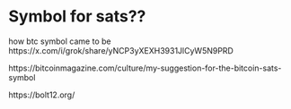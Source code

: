 # Symbol for sats??

how btc symbol came to be https://x.com/i/grok/share/yNCP3yXEXH3931JlCyW5N9PRD

https://bitcoinmagazine.com/culture/my-suggestion-for-the-bitcoin-sats-symbol

https://bolt12.org/
